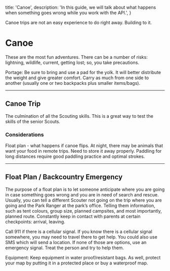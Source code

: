   title: 'Canoe',
  description:
    'In this guide, we will talk about what happens when something goes wrong while you work with the API.',
}

<Note>
  Canoe trips are not an easy experience to do right away. Building to it.
</Note>

# Canoe

These are the most fun adventures. There can be a number of risks: lightning, wildlife, current, getting lost; so, you take precautions.

Portage: Be sure to bring and use a pad for the yolk. It will better distribute the weight and give greater comfort. Carry as much from one side to another (usually one or two backpacks plus smaller items/bags).

---

## Canoe Trip

The culmination of all the Scouting skills. This is a great way to test the skills of the senior Scouts.


### Considerations
<Properties>
  <Property name="Safety">
    Float plan - what happens if canoe flips.
  </Property>
  <Property name="Bear Bags">
    At night, there may be animals that want your food in remote trips. Need to store it away properly.
  </Property>
  <Property name="Paddling Knowledge">
    Paddling for long distances require good paddling practice and optimal strokes.
  </Property>
</Properties>

---

## Float Plan / Backcountry Emergency
The purpose of a float plan is to let someone anticipate where you are going in case something goes wrong and you are in need of search and rescue. Usually, you can tell a different Scouter not going on the trip where you are going and the Park Ranger at the park’s office. Telling them information, such as tent colours, group size, planned campsites, and most importantly, planned route. Constantly keep in contact with parents at certain checkpoints: arrival, leaving.

Call 911 if there is a cellular signal. If you know there is a cellular signal somewhere, you may need to travel there to get help. You could also use SMS which will send a location. If none of those are options, use an emergency signal. Treat the person and try to help them.

Equipment: Keep equipment in water proof/resistant bags. As well, protect your map by putting it in a protected place or buy a waterproof map.